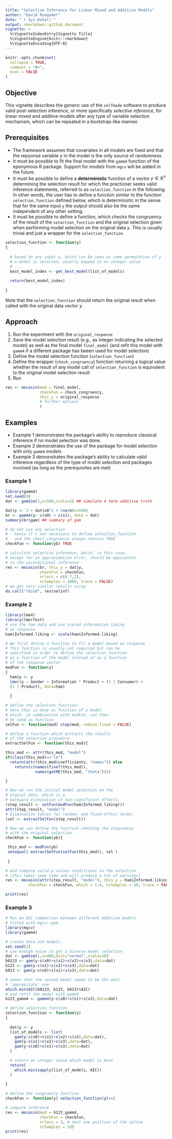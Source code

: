 ```yaml
---
title: "Selective Inference for Linear Mixed and Additive Models"
author: "David Ruegamer"
date: "`r Sys.Date()`"
output: rmarkdown::github_document
vignette: >
  %\VignetteIndexEntry{Vignette Title}
  %\VignetteEngine{knitr::rmarkdown}
  %\VignetteEncoding{UTF-8}
---
```


```r
knitr::opts_chunk$set(
  collapse = TRUE,
  comment = "#>",
  eval = FALSE
)
```

## Objective

This vignette describes the generic use of the `selfmade` software to produce valid post-selection inference, or more specifically *selective inference*, for linear mixed and additive models after any type of variable selection mechanism, which can be repeated in a bootstrap-like manner.

## Prerequisites

- The framework assumes that covariates in all models are fixed and that the repsonse variable $y$ in the model is the only source of randomness.
- It must be possible to fit the final model with the `gamm4` function of the eponymous R package. Support for models from `mgcv` will be added in the future.
- It must be possible to define a __deterministic__ function of a vector $y \in \mathbb{R}^n$ determining the selection result for which the practioner seeks valid inference statements, referred to as `selection_function` in the following. In other words, the user has to define a function similar to the function `selection_function` defined below, which is deterministic in the sense that for the same input `y` the output should also be the same independent of any other setting.
- It must be possible to define a function, which checks the congruency of the result of the `selection_function` and the original selection given when performing model selection on the original data $y$. This is usually trivial and just a wrapper for the `selection_function`.

```r
selection_function <- function(y)
{
  
  # based on any input y, which can be seen as some permutation of y
  # a model is selected, usually mapped to an integer value
  # ....
  best_model_index <- get_best_model(list_of_models)
  
  return(best_model_index)
  
}
```

Note that the `selection_function` should return the original result when called with the original data vector $y$.

## Approach

1. Run the experiment with the `original_response`
2. Save the model selection result (e.g., as integer indicating the selected model) as well as the final model `final_model` (and refit this model with `gamm4` if a different package has beeen used for model selection)
3. Define the model selection function (`selection_function`)
4. Define the wrapper (`check_congruency`) function returning a logical value whether the result of any model call of `selection_function` is equivalent to the original model selection result
5. Run

```r
res <- mocasin(mod = final_model,
               checkFun = check_congruency,
               this_y = original_response
               # further options
               )
```


## Examples

* Example 1 demonstrates the package's ability to reproduce classical inference if no model selection was done.
* Example 2 demonstrates the use of the package for model selection with only `gamm4` models
* Example 3 demonstrates the package's ability to calculate valid inference regardless of the type of model selection and packages involved (as long as the prerequisites are met)

### Example 1

```r
library(gamm4)
set.seed(0)
dat <- gamSim(1,n=500,scale=2) ## simulate 4 term additive truth

dat$y <- 3 + dat$x0^2 + rnorm(n=500)
br <- gamm4(y~ s(x0) + s(x1), data = dat)
summary(br$gam) ## summary of gam

# do not use any selection
# - hence it's not necessary to define selection_function
#   and the checl_congruency always returns TRUE
checkFun <- function(yb) TRUE

# calculate selective inference, which, in this case,
# except for an approximation error, should be equivalent
# to the unconditional inference
res <- mocasin(br, this_y = dat$y,
               checkFun = checkFun,
               nrlocs = c(0.7,1),
               nrSamples = 1000, trace = FALSE)
# we get very similar results using
do.call("rbind", res$selinf)
```

### Example 2

```r
library(lme4)
library(lmerTest)
# use the ham data and use scaled information liking
# as response
ham$Informed.liking <- scale(ham$Informed.liking)

# We first define a function to fit a model based on response
# This function is usually not required but can be 
# specified in order to define the selection_function
# as a function of the model instead of as a function
# of the response vector
modFun <- function(y)
{
  ham$y <- y
  lmer(y ~ Gender + Information * Product + (1 | Consumer) +
  (1 | Product), data=ham)
  
  }

# define the selection_function:
# here this is done as function of a model
# which, in combination with modFun, can then
# be used as function 
selFun <- function(mod) step(mod, reduce.fixed = FALSE)

# define a function which extracts the results 
# of the selection procedure
extractSelFun <- function(this_mod){

this_mod <- attr(this_mod, "model")
if(class(this_mod)=="lm") 
  return(attr(this_mod$coefficients, "names")) else
    return(c(names(fixef(this_mod)), 
             names(getME(this_mod, "theta"))))

}

# Now we run the initial model selection on the 
# orginal data, which is a 
# backward elimination of non-significant effects:
(step_result <- selFun(modFun(ham$Informed.liking)))
attr(step_result, "model")
# Elimination tables for random- and fixed-effect terms:
(sel <- extractSelFun(step_result))

# Now we can define the function checking the congruency
# with the original selection
checkFun <- function(yb){ 

 this_mod <- modFun(yb)
 setequal( extractSelFun(selFun(this_mod)), sel )
 
 }

# and compute valid p-values conditional on the selection
# (this takes some time and will produce a lot of warnings)
res <- mocasin(attr(step_result, "model"), this_y = ham$Informed.liking,
          checkFun = checkFun, which = 1:4, nrSamples = 50, trace = FALSE)

print(res)
```

### Example 3

```r
# Run an AIC comparison between different additive models 
# fitted with mgcv::gam 
library(mgcv)
library(gamm4)

# create data and models
set.seed(2)
# use enough noise to get a diverse model selection
dat <- gamSim(1,n=400,dist="normal",scale=10)
b0123 <- gam(y~s(x0)+s(x1)+s(x2)+s(x3),data=dat)
b123 <- gam(y~s(x1)+s(x2)+s(x3),data=dat)
b013 <- gam(y~s(x0)+s(x1)+s(x3),data=dat)

# seems that the second model seems to be the most 
# 'appropriate' one
which.min(AIC(b0123, b123, b013)$AIC)
# and refit the model with gamm4
b123_gamm4 <- gamm4(y~s(x0)+s(x1)+s(x3),data=dat)

# define selection_function
selection_function <- function(y)
{
  
  dat$y <- y
  list_of_models <- list(
    gam(y~s(x0)+s(x1)+s(x2)+s(x3),data=dat),
    gam(y~s(x1)+s(x2)+s(x3),data=dat),
    gam(y~s(x0)+s(x1)+s(x3),data=dat)
  )

  # return an integer value which model is best
  return(
    which.min(sapply(list_of_models, AIC))
  )
  
}

# define the congruency function
checkFun <- function(y) selection_function(y)==2

# compute inference
res <- mocasin(mod = b123_gamm4,
               checkFun = checkFun,
               nrlocs = 3, # test one position of the spline
               nrSamples = 10)
print(res)
```

